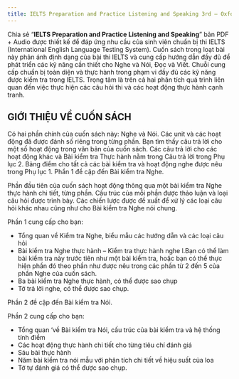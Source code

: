 ---
title: IELTS Preparation and Practice Listening and Speaking 3rd – Oxford
---

Chia sẻ “**IELTS Preparation and Practice Listening and Speaking**” bản PDF + Audio được thiết kế để đáp ứng nhu cầu của sinh viên chuẩn bị thi IELTS (International English Language Testing System). Cuốn sách trong loạt bài này phản ánh định dạng của bài thi IELTS và cung cấp hướng dẫn đầy đủ để phát triển các kỹ năng cần thiết cho Nghe và Nói, Đọc và Viết. Chuỗi cung cấp chuẩn bị toàn diện và thực hành trong phạm vi đầy đủ các kỹ năng được kiểm tra trong IELTS. Trọng tâm là trên cả hai phân tích quá trình liên quan đến việc thực hiện các câu hỏi thi và các hoạt động thực hành cạnh tranh.

## GIỚI THIỆU VỀ CUỐN SÁCH
Có hai phần chính của cuốn sách này: Nghe và Nói. Các unit và các hoạt động đã được đánh số riêng trong từng phần. Bạn tìm thấy câu trả lời cho một số hoạt động trong văn bản của cuốn sách. Các câu trả lời cho các hoạt động khác và Bài kiểm tra Thực hành nằm trong Câu trả lời trong Phụ lục 2. Bảng điểm cho tất cả các bài kiểm tra và hoạt động nghe được nêu trong Phụ lục 1.
Phần 1 đề cập đến Bài kiểm tra Nghe.

Phần đầu tiên của cuốn sách hoạt động thông qua một bài kiểm tra Nghe thực hành chi tiết, từng phần. Cấu trúc của mỗi phần được thảo luận và loại câu hỏi được trình bày. Các chiến lược được đề xuất để xử lý các loại câu hỏi khác nhau cũng như cho Bài kiểm tra Nghe nói chung.

Phần 1 cung cấp cho bạn:

- Tổng quan về Kiểm tra Nghe, biểu mẫu các hướng dẫn và các loại câu hỏi
- Bài kiểm tra Nghe thực hành – Kiểm tra thực hành nghe l.Bạn có thể làm bài kiểm tra này trước tiên như một bài kiểm tra, hoặc bạn có thể thực hiện phần đó theo phần như được nêu trong các phần từ 2 đến 5 của phần Nghe của cuốn sách.
- Ba bài kiểm tra Nghe thực hành, có thể được sao chụp
- Tờ trả lời nghe, có thể được sao chụp.

Phần 2 đề cập đến Bài kiểm tra Nói.

Phần 2 cung cấp cho bạn:
- Tổng quan ‘về Bài kiểm tra Nói, cấu trúc của bài kiểm tra và hệ thống tính điểm
- Các hoạt động thực hành chi tiết cho từng tiêu chí đánh giá
- Sáu bài thực hành
- Năm bài kiểm tra nói mẫu với phân tích chi tiết về hiệu suất của loa
- Tờ tự đánh giá có thể được sao chụp.